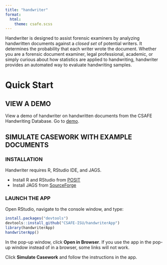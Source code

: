 ```yaml
---
title: "handwriter"
format: 
  html:
    theme: csafe.scss
---
```


Handwriter is designed to assist forensic examiners by analyzing handwritten documents against a *closed set* of potential writers. It determines the probability that each writer wrote the document. Whether you are a forensic document examiner, legal professional, academic, or simply curious about how statistics are applied to handwriting, handwriter provides an automated way to evaluate handwriting samples.

# Quick Start

## VIEW A DEMO

View a demo of handwriter on handwritten documents from the CSAFE Handwriting Database. Go to [demo](https://csafe.shinyapps.io/handwriterAppDemo/).

## SIMULATE CASEWORK WITH EXAMPLE DOCUMENTS

### INSTALLATION

Handwriter requires R, RStudio IDE, and JAGS.

-   Install R and RStudio from [POSIT](https://posit.co/download/rstudio-desktop/)
-   Install JAGS from [SourceForge](https://sourceforge.net/projects/mcmc-jags/files/)

### LAUNCH THE APP

Open RStudio, navigate to the console window, and type:

```r
install.packages("devtools")
devtools::install_github("CSAFE-ISU/handwriterApp")
library(handwriterApp)
handwriterApp()
```

In the pop-up window, click **Open in Browser**. If you use the app in the pop-up window
instead of in a browser, some links will not work.

Click **Simulate Casework** and follow the instructions in the app.